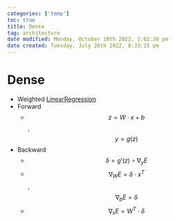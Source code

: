 ```yaml
---
categories: ['temp']
toc: true
title: Dense
tag: architecture
date modified: Monday, October 10th 2022, 2:02:30 pm
date created: Tuesday, July 26th 2022, 8:33:15 pm
---
```


# Dense
- Weighted [LinearRegression](LinearRegression.qmd)
- Forward
	- $$z = W\cdot x + b$$ , $$y=g(z)$$
- Backward
	- $$\delta = g'(z)\circ \nabla_y E$$
	- $$\nabla_WE = \delta \cdot x^T$$ , $$\nabla_bE = \delta$$
	- $$\nabla_xE = W^T\cdot \delta$$



